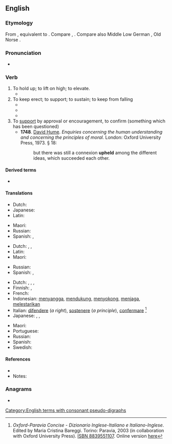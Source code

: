{{also|Uphold}}
==English==

===Etymology===
From {{etyl|enm|en}} {{m|enm|upholden}}, equivalent to {{prefix|en|up|hold|nocat=1}}. Compare {{cog|nl|ophouden||to stop, cease, hold up}}, {{cog|de|aufhalten||to stop, halt, detain}}. Compare also Middle Low German {{m|gml|upholt}}, Old Norse {{m|non|upphald||uphold, support}}.

===Pronunciation===
* {{IPA|/ˌʌpˈhold/|lang=en}}

===Verb===
{{en-verb|upholds|upholding|upheld|upheld|past_ptc2=upholden|past_ptc2_qual=archaic}}

# To hold up; to lift on high; to elevate.
#* {{quote-book|lang=en|year=1899|author=John Dryden, Geoffrey Chaucer, Percival Chubb|title=Dryden's Palamon and Arcite|url=http://books.google.com/books?id=2GIFAAAAQAAJ&pg=PA258|page=5|passage=The mournful train/ Echoed her grief, [...]/ With groans, and hands '''upheld''', to move his mind, /Besought his pity to their helpless kind}}
# To keep erect; to support; to sustain; to keep from falling
#* {{quote-book|lang=en|year=1769|title=[[w:Authorized King James Version|The King James Bible]]|section=[[s:Bible (King James)/Proverbs#29:23|Proverbs 29:23]]|passage=A man's pride shall bring him low: but honour shall '''uphold''' the humble in spirit.}}
#* {{quote-book|lang=en|year=1623|author=William Shakespeare|title=[[w:King John|The Life and Death of King John]]|section=[[s:The Life and Death of King John|Act V, Scene iv]]|passage=That misbegotten devil, Falconbridge, /In spite of spite, alone '''upholds''' the day.}}
#* {{quote-book
|lang=en
|year=1872
|year_published='''2009'''
|edition=HTML
|editor=
|author=James De Mille
|title=The Cryptogram
|chapter=
|url=http://www.gutenberg.org/dirs/2/8/4/3/28435/28435-h/28435-h.htm
|genre=
|publisher=The Gutenberg Project
|isbn=
|page=
|passage=Uttering such broken ejaculations Mrs. Hart burst into a passion of tears, and only Lord Chetwynde's strong arms prevented her from falling. / He '''upheld''' her.
}}
# To [[support]] by approval or encouragement, to confirm (something which has been questioned)
#* '''1748'''. [[w:David Hume|David Hume]]. ''Enquiries concerning the human understanding and concerning the principles of moral.'' London: Oxford University Press, 1973. § 18:
#*: but there was still a connexion '''upheld''' among the different ideas, which succeeded each other. 

====Derived terms====
* {{l|en|upholdatory}} {{qualifier|rare, obsolete, nonce word}}

====Translations====
{{trans-top|to hold up}}
* Dutch: {{t|nl|hoog houden}}
* Japanese: {{t|ja|掲げる|tr=[[かか]]げる, kaka-geru}}
* Latin: {{t|la|tueor}}
{{trans-mid}}
* Maori: {{t|mi|whakamaranga}}
* Russian: {{t+|ru|поднимать}}
* Spanish: {{t+|es|elevar}}, {{t+|es|levantar}}
{{trans-bottom}}

{{trans-top|to keep erect}}
* Dutch: {{t+|nl|schragen}}, {{t+|nl|steunen}}, {{t+|nl|ondersteunen}}
* Latin: {{t|la|tueor}}
* Maori: {{t|mi|tautīnei}}
{{trans-mid}}
* Russian: {{t+|ru|поддерживать}}
* Spanish: {{t+|es|sustentar}}, {{t+|es|sostener}}
{{trans-bottom}}

{{trans-top|to support by approval or encouragement}}
* Dutch: {{t+|nl|ondersteunen}}, {{t|nl|staande houden}}, {{t+|nl|verdedigen}}, {{t+|nl|bevestigen}}
* Finnish: {{t+|fi|ylläpitää}}, {{t|fi|pitää yllä}}
* French: {{t+|fr|soutenir}}
* Indonesian: [[sangga|menyangga]], [[dukung|mendukung]], [[sokong|menyokong]], [[jaga|menjaga]], [[lestari|melestarikan]]
* Italian: [[difendere]] (''a right''), [[sostenere]] (''a principle''), {{qualifier|law}} [[confermare]] <ref name=oxf-par>''Oxford-Paravia Concise - Dizionario Inglese-Italiano e Italiano-Inglese''. Edited by Maria Cristina Bareggi. Torino: Paravia, 2003 (in collaboration with Oxford University Press). [[w:Special:Booksources/8839551107|ISBN 8839551107]]. Online version [https://web.archive.org/web/20060421055758/http://oxfordparavia.it/ here]</ref>
* Japanese: {{t|ja|支持する|tr=[[しじ]]する, shiji-suru}}, {{t+|ja|支える|tr=[[ささえる]], sasaeru}}, {{t+|ja|保つ|tr=[[たもつ]], tamotsu}}
{{trans-mid}}
* Maori: {{t|mi|tautīnei}}
* Portuguese: {{t+|pt|suportar}}
* Russian: {{t+|ru|одобря́ть}}
* Spanish: {{t+|es|sostener}}
* Swedish: {{t+|sv|upprätthålla}}
{{trans-bottom}}

====References====
* {{R:Webster 1913}}
* Notes:
<references/>

===Anagrams===
* {{anagrams|en|a=dhlopu|hold up|hold-up|holdup}}

[[Category:English terms with consonant pseudo-digraphs]]